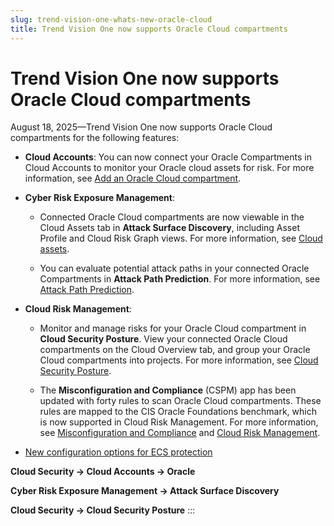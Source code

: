 ```yaml
---
slug: trend-vision-one-whats-new-oracle-cloud
title: Trend Vision One now supports Oracle Cloud compartments
---
```

# Trend Vision One now supports Oracle Cloud compartments

August 18, 2025—Trend Vision One now supports Oracle Cloud compartments for the following features:

- **Cloud Accounts**: You can now connect your Oracle Compartments in Cloud Accounts to monitor your Oracle cloud assets for risk. For more information, see [Add an Oracle Cloud compartment](adding-oracle-cloud-compartment.mdx).

- **Cyber Risk Exposure Management**:

  - Connected Oracle Cloud compartments are now viewable in the Cloud Assets tab in **Attack Surface Discovery**, including Asset Profile and Cloud Risk Graph views. For more information, see [Cloud assets](cloud-assets.mdx).

  - You can evaluate potential attack paths in your connected Oracle Compartments in **Attack Path Prediction**. For more information, see [Attack Path Prediction](attack-path-predict.mdx).

- **Cloud Risk Management**:

  - Monitor and manage risks for your Oracle Cloud compartment in **Cloud Security Posture**. View your connected Oracle Cloud compartments on the Cloud Overview tab, and group your Oracle Cloud compartments into projects. For more information, see [Cloud Security Posture](cloud-overview-dashboard.mdx).

  - The **Misconfiguration and Compliance** (CSPM) app has been updated with forty rules to scan Oracle Cloud compartments. These rules are mapped to the CIS Oracle Foundations benchmark, which is now supported in Cloud Risk Management. For more information, see [Misconfiguration and Compliance](cloud-identity-dashboard-view.mdx) and [Cloud Risk Management](cloud-risk-management.mdx).

- [New configuration options for ECS protection](whatsnew-ECS-config.mdx)

**Cloud Security → Cloud Accounts → Oracle**

**Cyber Risk Exposure Management → Attack Surface Discovery**

**Cloud Security → Cloud Security Posture**
:::
